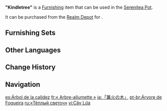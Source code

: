 {{Furnishing Infobox
|id             = 372406
|image          = Item "Kindletree".png
|category       = Landform
|subcategory    = Large Shrub
|quality        = 3
|adeptal_energy = 20
|load           = 50
|reduced_load   = 50
|description    = A young sapling whose yellowish leaves don't have a high water content, meaning it easily dries out. It is said that in the distant past, its trunk and branches contained a flammable substance making it the perfect firewood. It stands out because of its color, is easy to find, and has helped many an adventurer in the past. For these reasons, it is called the "Kindletree."
|source1        = [[Realm Depot]]
}}
'''"Kindletree"''' is a [[Furnishing]] item that can be used in the [[Serenitea Pot]].

It can be purchased from the [[Realm Depot]] for {{Item|Realm Currency|30|x=80}}.

==Furnishing Sets==
{{Craft Usage|type=Furnishing Set}}

==Other Languages==
{{Other Languages
|en      = "Kindletree"
|zhs     = 「暖叶篝火树」
|zhs_rm  = "Nuǎn Yè Gōuhuǒ Shù"
|zht     = 「暖葉篝火樹」
|zht_rm  = "Nuǎn Yè Gōuhuǒ Shù"
|zh_tl   = "Warm Leaf Bonfire Tree"
|ja      = 「篝火の木」
|ja_rm   = "Kagaribi no Ki"
|ja_tl   = "Bonfire Tree"
|ko      = 「따뜻한 모닥불 나무」
|ko_tl   = "Warm Campfire Tree"
|es      = Árbol de la calidez
|es_tl   = Tree of Warmth
|fr      = «&nbsp;Arbre-allumette&nbsp;»
|fr_tl   = "Match-Tree"
|ru      = «Тёплый светоч»
|ru_tl   = "Warm Light"
|th      = "ต้นคินเดิล"
|th_rm   = "Ton Khindoen"
|th_tl   = "Kindletree"
|vi      = Cây Lửa
|vi_tl   = 
|de      = „Lagerfeuerbaum“
|de_tl   = "Bonfiretree"
|id      = "Kayu Api Unggun"
|id_tl   = "Firewood"
|pt      = Árvore de Fogueira
|pt_tl   = 
|tr      = "Çıra Ağacı"
|tr_tl   = "Kindle Tree"
|it      = Infuocalbero
|it_tl   = Set-on-Fire Tree
|it_note = {{w|Portmanteau}} of {{it|infuoca|set on fire}} and {{it|albero|tree.}}
}}

==Change History==
{{Change History|1.5}}

==Navigation==
{{Furnishing Navbox|exterior}}

[[es:Árbol de la calidez]]
[[fr:« Arbre-allumette »]]
[[ja:「篝火の木」]]
[[pt-br:Árvore de Fogueira]]
[[ru:«Тёплый светоч»]]
[[vi:Cây Lửa]]